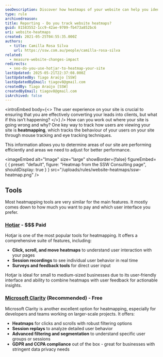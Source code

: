 ```yaml
---
seoDescription: Discover how heatmaps of your website can help you identify and improve user engagement, conversion rates and overall site performance.
type: rule
archivedreason:
title: Reporting - Do you track website heatmaps?
guid: 81583552-1cc9-42ae-9709-fb473a852bc6
uri: website-heatmaps
created: 2021-05-25T04:55:35.000Z
authors:
  - title: Camilla Rosa Silva
    url: https://ssw.com.au/people/camilla-rosa-silva
related:
  - measure-website-changes-impact
redirects:
  - seo-do-you-use-hotjar-to-heatmap-your-site
lastUpdated: 2025-05-21T22:37:08.000Z
lastUpdatedBy: Tiago Araújo [SSW]
lastUpdatedByEmail: tiagov8@gmail.com
createdBy: Tiago Araújo [SSW]
createdByEmail: tiagov8@gmail.com
isArchived: false
---
```


<introEmbed
  body={<>
The user experience on your site is crucial to ensuring that you are effectively converting your leads into clients, but what if this isn’t happening?
  </>}
/>
How can you work out where your site is going wrong and why? One key way to track how users are viewing your site is **heatmapping**, which tracks the behaviour of your users on your site through mouse tracking and eye tracking techniques.

This information allows you to determine areas of our site are performing efficiently and areas we need to adjust for better performance.


<imageEmbed
  alt="Image"
  size="large"
  showBorder={false}
  figureEmbed={ {
    preset: "default",
    figure: "Heatmap from the SSW Consulting page",
    shouldDisplay: true
  } }
  src="/uploads/rules/website-heatmaps/ssw-heatmap.png"
/>

## Tools

Most heatmapping tools are very similar for the main features. It mostly comes down to how much you want to pay and which user interface you prefer.

### [Hotjar](https://www.hotjar.com/) - $$$ Paid

Hotjar is one of the most popular tools for heatmapping. It offers a comprehensive suite of features, including:

* **Click, scroll, and move heatmaps** to understand user interaction with your pages
* **Session recordings** to see individual user behavior in real time
* **Surveys and feedback tools** for direct user input

Hotjar is ideal for small to medium-sized businesses due to its user-friendly interface and ability to combine heatmaps with user feedback for actionable insights.

### [Microsoft Clarity](https://clarity.microsoft.com) (Recommended) - Free

Microsoft Clarity is another excellent option for heatmapping, especially for developers and teams working on larger-scale projects. It offers:

* **Heatmaps** for clicks and scrolls with robust filtering options
* **Session replays** to analyze detailed user behavior
* **Advanced filtering and segmentation** to understand specific user groups or sessions
* **GDPR and CCPA compliance** out of the box - great for businesses with stringent data privacy needs
